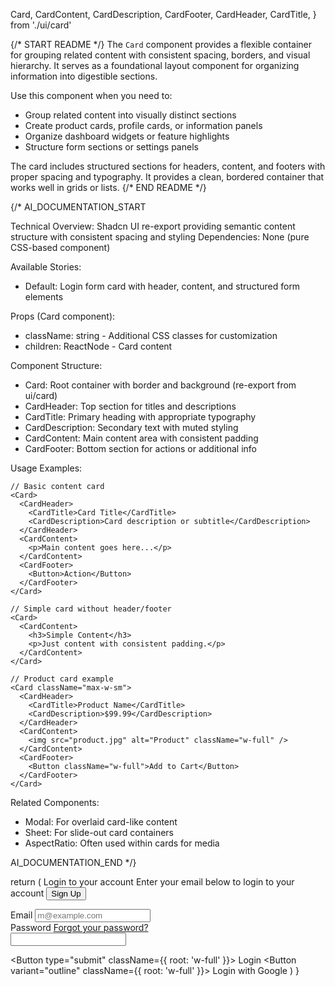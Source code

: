   Card,
  CardContent,
  CardDescription,
  CardFooter,
  CardHeader,
  CardTitle,
} from './ui/card'

{/* START README */}
The `Card` component provides a flexible container for grouping related content with consistent spacing, borders, and visual hierarchy. It serves as a foundational layout component for organizing information into digestible sections.

Use this component when you need to:
- Group related content into visually distinct sections
- Create product cards, profile cards, or information panels
- Organize dashboard widgets or feature highlights
- Structure form sections or settings panels

The card includes structured sections for headers, content, and footers with proper spacing and typography. It provides a clean, bordered container that works well in grids or lists.
{/* END README */}

{/*
AI_DOCUMENTATION_START

Technical Overview: Shadcn UI re-export providing semantic content structure with consistent spacing and styling
Dependencies: None (pure CSS-based component)

Available Stories:
- Default: Login form card with header, content, and structured form elements

Props (Card component):
- className: string - Additional CSS classes for customization
- children: ReactNode - Card content

Component Structure:
- Card: Root container with border and background (re-export from ui/card)
- CardHeader: Top section for titles and descriptions
- CardTitle: Primary heading with appropriate typography
- CardDescription: Secondary text with muted styling
- CardContent: Main content area with consistent padding
- CardFooter: Bottom section for actions or additional info

Usage Examples:
```tsx
// Basic content card
<Card>
  <CardHeader>
    <CardTitle>Card Title</CardTitle>
    <CardDescription>Card description or subtitle</CardDescription>
  </CardHeader>
  <CardContent>
    <p>Main content goes here...</p>
  </CardContent>
  <CardFooter>
    <Button>Action</Button>
  </CardFooter>
</Card>

// Simple card without header/footer
<Card>
  <CardContent>
    <h3>Simple Content</h3>
    <p>Just content with consistent padding.</p>
  </CardContent>
</Card>

// Product card example
<Card className="max-w-sm">
  <CardHeader>
    <CardTitle>Product Name</CardTitle>
    <CardDescription>$99.99</CardDescription>
  </CardHeader>
  <CardContent>
    <img src="product.jpg" alt="Product" className="w-full" />
  </CardContent>
  <CardFooter>
    <Button className="w-full">Add to Cart</Button>
  </CardFooter>
</Card>
```

Related Components:
- Modal: For overlaid card-like content
- Sheet: For slide-out card containers
- AspectRatio: Often used within cards for media

AI_DOCUMENTATION_END
*/}

  return (
    <Card className="w-full max-w-sm">
      <CardHeader>
        <CardTitle>Login to your account</CardTitle>
        <CardDescription>
          Enter your email below to login to your account
        </CardDescription>
        <Button>Sign Up</Button>
      </CardHeader>
      <CardContent>
        <form>
          <div className="flex flex-col gap-6">
            <div className="grid gap-2">
              <Label htmlFor="email">Email</Label>
              <Input
                id="email"
                type="email"
                placeholder="m@example.com"
                required
              />
            </div>
            <div className="grid gap-2">
              <div className="flex items-center">
                <Label htmlFor="password">Password</Label>
                <a
                  href="#"
                  className="ml-auto inline-block text-sm underline-offset-4 hover:underline"
                >
                  Forgot your password?
                </a>
              </div>
              <Input id="password" type="password" required />
            </div>
          </div>
        </form>
      </CardContent>
      <CardFooter className="flex-col gap-2">
        <Button type="submit" className={{ root: 'w-full' }}>
          Login
        </Button>
        <Button variant="outline" className={{ root: 'w-full' }}>
          Login with Google
        </Button>
      </CardFooter>
    </Card>
  )
}
